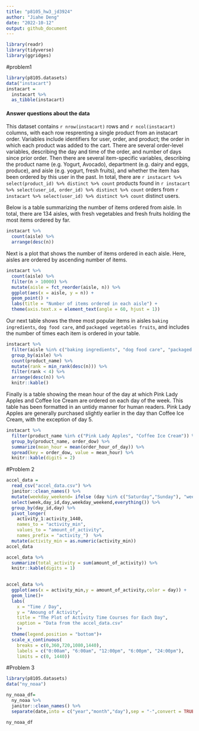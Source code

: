 ```yaml
---
title: "p8105_hw3_jd3924"
author: "Jiahe Deng"
date: "2022-10-12"
output: github_document
---
```


```r
library(readr)
library(tidyverse)
library(ggridges)
```
#problem1
```r
library(p8105.datasets)
data("instacart")
instacart = 
  instacart %>% 
  as_tibble(instacart)
```

#### Answer questions about the data

This dataset contains `r nrow(instacart)` rows and `r ncol(instacart)` columns, with each row resprenting a single product from an instacart order. Variables include identifiers for user, order, and product; the order in which each product was added to the cart. There are several order-level variables, describing the day and time of the order, and number of days since prior order. Then there are several item-specific variables, describing the product name (e.g. Yogurt, Avocado), department (e.g. dairy and eggs, produce), and aisle (e.g. yogurt, fresh fruits), and whether the item has been ordered by this user in the past. In total, there are `r instacart %>% select(product_id) %>% distinct %>% count` products found in `r instacart %>% select(user_id, order_id) %>% distinct %>% count` orders from `r instacart %>% select(user_id) %>% distinct %>% count` distinct users.

Below is a table summarizing the number of items ordered from aisle. In total, there are 134 aisles, with fresh vegetables and fresh fruits holding the most items ordered by far.

```r
instacart %>% 
  count(aisle) %>% 
  arrange(desc(n))
```

Next is a plot that shows the number of items ordered in each aisle. Here, aisles are ordered by ascending number of items.

```r
instacart %>% 
  count(aisle) %>% 
  filter(n > 10000) %>% 
  mutate(aisle = fct_reorder(aisle, n)) %>% 
  ggplot(aes(x = aisle, y = n)) + 
  geom_point() + 
  labs(title = "Number of items ordered in each aisle") +
  theme(axis.text.x = element_text(angle = 60, hjust = 1))

```

Our next table shows the three most popular items in aisles `baking ingredients`, `dog food care`, and `packaged vegetables fruits`, and includes the number of times each item is ordered in your table.

```r
instacart %>% 
  filter(aisle %in% c("baking ingredients", "dog food care", "packaged vegetables fruits")) %>%
  group_by(aisle) %>% 
  count(product_name) %>% 
  mutate(rank = min_rank(desc(n))) %>% 
  filter(rank < 4) %>% 
  arrange(desc(n)) %>%
  knitr::kable()
```

Finally is a table showing the mean hour of the day at which Pink Lady Apples and Coffee Ice Cream are ordered on each day of the week. This table has been formatted in an untidy manner for human readers. Pink Lady Apples are generally purchased slightly earlier in the day than Coffee Ice Cream, with the exception of day 5.

```r
instacart %>%
  filter(product_name %in% c("Pink Lady Apples", "Coffee Ice Cream")) %>%
  group_by(product_name, order_dow) %>%
  summarize(mean_hour = mean(order_hour_of_day)) %>%
  spread(key = order_dow, value = mean_hour) %>%
  knitr::kable(digits = 2)
```

#Problem 2
```r
accel_data =
  read_csv("accel_data.csv") %>%
  janitor::clean_names() %>%
  mutate(weekday_weekend= ifelse (day %in% c("Saturday","Sunday"), "weekdend", "weekday")) %>%
  select(week,day_id,day,weekday_weekend,everything()) %>%
  group_by(day_id,day) %>%
  pivot_longer(
    activity_1:activity_1440,
    names_to = "activity_min",
    values_to = "amount_of_activity",
    names_prefix = "activity_")  %>%
  mutate(activity_min = as.numeric(activity_min))
accel_data
```
```r
accel_data %>%
  summarize(total_activity = sum(amount_of_activity)) %>%
  knitr::kable(digits = 1)
  
```

```r
accel_data %>%
  ggplot(aes(x = activity_min,y = amount_of_activity,color = day)) +
  geom_line()+
  labs(
    x = "Time / Day",
    y = "Amoung of Activity",
    title = "The Plot of Activity Time Courses for Each Day",
    caption = "Data from the accel_data.csv"
    )+
  theme(legend.position = "bottom")+
  scale_x_continuous(
    breaks = c(0,360,720,1080,1440),
    labels = c("0:00am", "6:00am", "12:00pm", "6:00pm", "24:00pm"),
    limits = c(0, 1440))

```
#Problem 3
```r
library(p8105.datasets)
data("ny_noaa")
```
```r
ny_noaa_df= 
  ny_noaa %>%
  janitor::clean_names() %>%
  separate(date,into = c("year","month","day"),sep = "-",convert = TRUE)

ny_noaa_df

  
```

